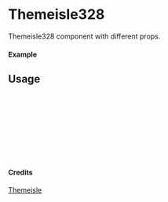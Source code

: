 
<Meta of={Themeisle328} title="Themeisle/Themeisle328" />

# Themeisle328

Themeisle328 component with different props.

#### Example

<Canvas of={Themeisle328.Primary} />

## Usage

```ts
import { Themeisle328 } from "yadl-ui";

const Example = () => {
  return (
      <Themeisle328 />
  );
};

export default Example;
```

#### Credits
[Themeisle](https://themeisle.com/illustrations)
